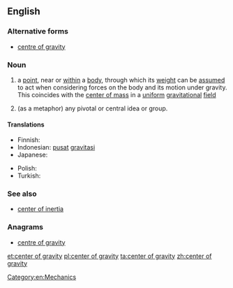 {{wikipedia}}
==English==

===Alternative forms===
* [[centre of gravity]]

===Noun===
{{en-noun|sg=[[center]] [[of]] [[gravity]]|centers of gravity}}

# {{physics}} a [[point]], near or [[within]] a [[body]], through which its [[weight]] can be [[assumed]] to act when considering forces on the body and its motion under gravity.  This coincides with the [[center of mass]] in a [[uniform]] [[gravitational]] [[field]]
# (as a metaphor) any pivotal or central idea or group.

====Translations====
{{trans-top|a point, near or within a body, at which the object's mass can be assumed to be concentrated}}
* Finnish: {{t-|fi|painopiste}}
* Indonesian: [[pusat]] [[gravitasi]]
* Japanese: {{t-|ja|重心|tr=じゅうしん]], jūshin}}
{{trans-mid}}
* Polish: {{t|pl|środek ciężkości}}
* Turkish: {{t|tr|ağırlık merkezi}}
{{trans-bottom}}

===See also===
* [[center of inertia]]

===Anagrams===
* [[centre of gravity#English|centre of gravity]]

[[Category:en:Mechanics]]

[[et:center of gravity]]
[[pl:center of gravity]]
[[ta:center of gravity]]
[[zh:center of gravity]]